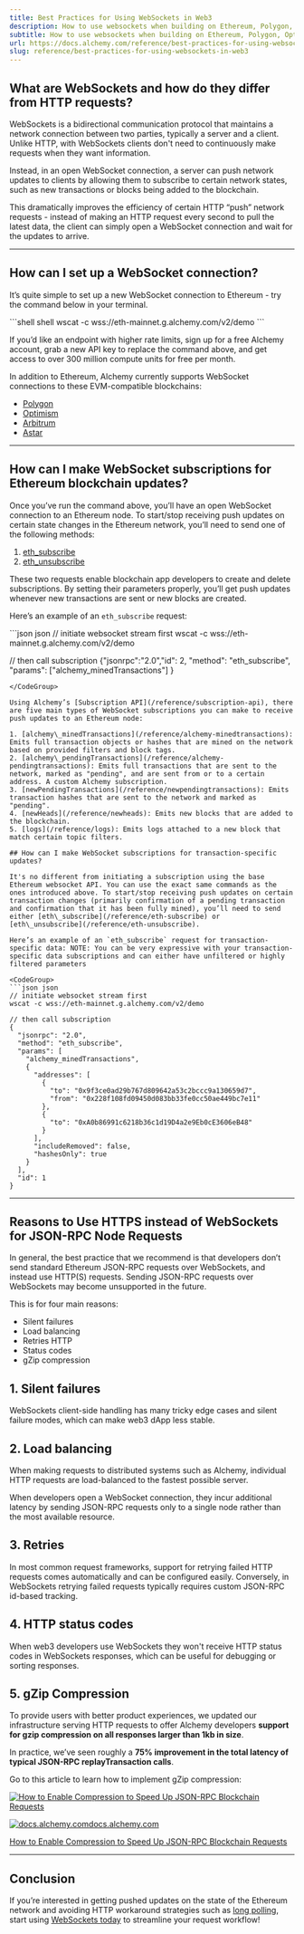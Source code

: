```yaml
---
title: Best Practices for Using WebSockets in Web3
description: How to use websockets when building on Ethereum, Polygon, Optimism, and Arbitrum.
subtitle: How to use websockets when building on Ethereum, Polygon, Optimism, and Arbitrum.
url: https://docs.alchemy.com/reference/best-practices-for-using-websockets-in-web3
slug: reference/best-practices-for-using-websockets-in-web3
---
```


## What are WebSockets and how do they differ from HTTP requests?

WebSockets is a bidirectional communication protocol that maintains a network connection between two parties, typically a server and a client. Unlike HTTP, with WebSockets clients don't need to continuously make requests when they want information.

Instead, in an open WebSocket connection, a server can push network updates to clients by allowing them to subscribe to certain network states, such as new transactions or blocks being added to the blockchain.

This dramatically improves the efficiency of certain HTTP “push” network requests - instead of making an HTTP request every second to pull the latest data, the client can simply open a WebSocket connection and wait for the updates to arrive.

***

## How can I set up a WebSocket connection?

It’s quite simple to set up a new WebSocket connection to Ethereum - try the command below in your terminal.

<CodeGroup>
  ```shell shell
  wscat -c wss://eth-mainnet.g.alchemy.com/v2/demo
  ```
</CodeGroup>

If you’d like an endpoint with higher rate limits, sign up for a free Alchemy account, grab a new API key to replace the command above, and get access to over 300 million compute units for free per month.

In addition to Ethereum, Alchemy currently supports WebSocket connections to these EVM-compatible blockchains:

* [Polygon](/reference/eth-subscribe-polygon)
* [Optimism](/reference/eth-subscribe-optimism)
* [Arbitrum](/reference/eth-subscribe-arbitrum)
* [Astar](/reference/eth-subscribe-astar)

***

## How can I make WebSocket subscriptions for Ethereum blockchain updates?

Once you’ve run the command above, you’ll have an open WebSocket connection to an Ethereum node. To start/stop receiving push updates on certain state changes in the Ethereum network, you’ll need to send one of the following methods:

1. [eth\_subscribe](/reference/eth-subscribe)
2. [eth\_unsubscribe](/reference/eth-unsubscribe)

These two requests enable blockchain app developers to create and delete subscriptions. By setting their parameters properly, you’ll get push updates whenever new transactions are sent or new blocks are created.

Here’s an example of an `eth_subscribe` request:

<CodeGroup>
  ```json json
  // initiate websocket stream first 
  wscat -c wss://eth-mainnet.g.alchemy.com/v2/demo

  // then call subscription 
  {"jsonrpc":"2.0","id": 2, 
   "method": "eth_subscribe", 
   "params": ["alchemy_minedTransactions"]
   }
  ```
</CodeGroup>

Using Alchemy’s [Subscription API](/reference/subscription-api), there are five main types of WebSocket subscriptions you can make to receive push updates to an Ethereum node: ​

1. [alchemy\_minedTransactions](/reference/alchemy-minedtransactions): Emits full transaction objects or hashes that are mined on the network based on provided filters and block tags.
2. [alchemy\_pendingTransactions](/reference/alchemy-pendingtransactions): Emits full transactions that are sent to the network, marked as "pending", and are sent from or to a certain address. A custom Alchemy subscription.
3. [newPendingTransactions](/reference/newpendingtransactions)​: Emits transaction hashes that are sent to the network and marked as "pending". ​
4. [newHeads](/reference/newheads): Emits new blocks that are added to the blockchain.
5. ​[logs](/reference/logs): Emits logs attached to a new block that match certain topic filters.

## How can I make WebSocket subscriptions for transaction-specific updates?

It's no different from initiating a subscription using the base Ethereum websocket API. You can use the exact same commands as the ones introduced above. To start/stop receiving push updates on certain transaction changes (primarily confirmation of a pending transaction and confirmation that it has been fully mined), you’ll need to send either [eth\_subscribe](/reference/eth-subscribe) or [eth\_unsubscribe](/reference/eth-unsubscribe).

Here’s an example of an `eth_subscribe` request for transaction-specific data: NOTE: You can be very expressive with your transaction-specific data subscriptions and can either have unfiltered or highly filtered parameters

<CodeGroup>
  ```json json
  // initiate websocket stream first 
  wscat -c wss://eth-mainnet.g.alchemy.com/v2/demo

  // then call subscription 
  {
    "jsonrpc": "2.0",
    "method": "eth_subscribe",
    "params": [
      "alchemy_minedTransactions",
      {
        "addresses": [
          {
            "to": "0x9f3ce0ad29b767d809642a53c2bccc9a130659d7",
            "from": "0x228f108fd09450d083bb33fe0cc50ae449bc7e11"
          },
          {
            "to": "0xA0b86991c6218b36c1d19D4a2e9Eb0cE3606eB48"
          }
        ],
        "includeRemoved": false,
        "hashesOnly": true
      }
    ],
    "id": 1
  }
  ```
</CodeGroup>

***

## Reasons to Use HTTPS instead of WebSockets for JSON-RPC Node Requests

In general, the best practice that we recommend is that developers don’t send standard Ethereum JSON-RPC requests over WebSockets, and instead use HTTP(S) requests. Sending JSON-RPC requests over WebSockets may become unsupported in the future.

This is for four main reasons:

* Silent failures
* Load balancing
* Retries HTTP
* Status codes
* gZip compression

## 1. Silent failures

WebSockets client-side handling has many tricky edge cases and silent failure modes, which can make web3 dApp less stable.

## 2. Load balancing

When making requests to distributed systems such as Alchemy, individual HTTP requests are load-balanced to the fastest possible server.

When developers open a WebSocket connection, they incur additional latency by sending JSON-RPC requests only to a single node rather than the most available resource.

## 3. Retries

In most common request frameworks, support for retrying failed HTTP requests comes automatically and can be configured easily. Conversely, in WebSockets retrying failed requests typically requires custom JSON-RPC id-based tracking.

## 4. HTTP status codes

When web3 developers use WebSockets they won't receive HTTP status codes in WebSockets responses, which can be useful for debugging or sorting responses.

## 5. gZip Compression

To provide users with better product experiences, we updated our infrastructure serving HTTP requests to offer Alchemy developers **support for gzip compression on all responses larger than 1kb in size**.

In practice, we’ve seen roughly a **75% improvement in the total latency of typical JSON-RPC replayTransaction calls**.

Go to this article to learn how to implement gZip compression:

[![How to Enable Compression to Speed Up JSON-RPC Blockchain Requests](62db7ae-Screen_Shot_2022-06-24_at_12.46.25_PM.png)](https://docs.alchemy.com/docs/how-to-enable-compression-to-speed-up-json-rpc-blockchain-requests)

[![docs.alchemy.com](0c06bc6-small-alchemy-circle-logo.png)docs.alchemy.com](https://docs.alchemy.com/docs/how-to-enable-compression-to-speed-up-json-rpc-blockchain-requests)

[How to Enable Compression to Speed Up JSON-RPC Blockchain Requests](https://docs.alchemy.com/docs/how-to-enable-compression-to-speed-up-json-rpc-blockchain-requests)

***

## Conclusion

If you’re interested in getting pushed updates on the state of the Ethereum network and avoiding HTTP workaround strategies such as [long polling](https://www.educative.io/edpresso/what-is-http-long-polling), start using [WebSockets today](/reference/subscription-api) to streamline your request workflow!
